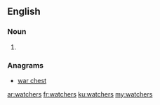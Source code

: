 ==English==

===Noun===
{{head|en}}

# {{plural of|watcher}}

===Anagrams===
* [[war chest#English|war chest]]

[[ar:watchers]]
[[fr:watchers]]
[[ku:watchers]]
[[my:watchers]]